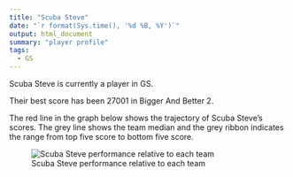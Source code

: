 ```yaml
---
title: "Scuba Steve"
date: "`r format(Sys.time(), '%d %B, %Y')`"
output: html_document
summary: "player profile"
tags:
  - GS
---
```


Scuba Steve is currently a player in GS.

Their best score has been 27001 in Bigger And Better 2.

The red line in the graph below shows the trajectory of Scuba Steve's scores. The grey line shows the team median and the grey ribbon indicates the range from top five score to bottom five score.

![Scuba Steve performance relative to each team](ScubaSteve.jpg)
